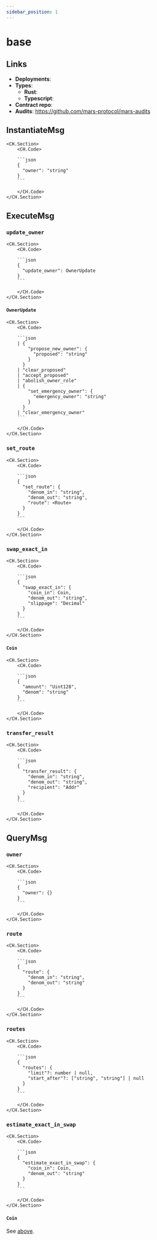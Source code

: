 ```yaml
---
sidebar_position: 1
---
```


# base

## Links

- **Deployments**: 
- **Types**:
    - **Rust**: 
    - **Typescript**: 
- **Contract repo**: 
- **Audits**: https://github.com/mars-protocol/mars-audits

## InstantiateMsg

    <CH.Section>
        <CH.Code>

        ```json
        {
          "owner": "string"
        }
        ```

        </CH.Code>
    </CH.Section>

## ExecuteMsg

### `update_owner`

    <CH.Section>
        <CH.Code>

        ```json
        {
          "update_owner": OwnerUpdate
        }
        ```

        </CH.Code>
    </CH.Section>

#### `OwnerUpdate`

    <CH.Section>
        <CH.Code>

        ```json
        | {
            "propose_new_owner": {
              "proposed": "string"
            }
          }
        | "clear_proposed"
        | "accept_proposed"
        | "abolish_owner_role"
        | {
            "set_emergency_owner": {
              "emergency_owner": "string"
            }
          }
        | "clear_emergency_owner"
        ```

        </CH.Code>
    </CH.Section>

### `set_route`

    <CH.Section>
        <CH.Code>

        ```json
        {
          "set_route": {
            "denom_in": "string",
            "denom_out": "string",
            "route": <Route>
          }
        }
        ```

        </CH.Code>
    </CH.Section>

### `swap_exact_in`

    <CH.Section>
        <CH.Code>

        ```json
        {
          "swap_exact_in": {
            "coin_in": Coin,
            "denom_out": "string",
            "slippage": "Decimal"
          }
        }
        ```

        </CH.Code>
    </CH.Section>

#### `Coin`

    <CH.Section>
        <CH.Code>

        ```json
        {
          "amount": "Uint128",
          "denom": "string"
        }
        ```

        </CH.Code>
    </CH.Section>

### `transfer_result`

    <CH.Section>
        <CH.Code>

        ```json
        {
          "transfer_result": {
            "denom_in": "string",
            "denom_out": "string",
            "recipient": "Addr"
          }
        }
        ```

        </CH.Code>
    </CH.Section>

## QueryMsg

### `owner`

    <CH.Section>
        <CH.Code>

        ```json
        {
          "owner": {}
        }
        ```

        </CH.Code>
    </CH.Section>

### `route`

    <CH.Section>
        <CH.Code>

        ```json
        {
          "route": {
            "denom_in": "string",
            "denom_out": "string"
          }
        }
        ```

        </CH.Code>
    </CH.Section>

### `routes`

    <CH.Section>
        <CH.Code>

        ```json
        {
          "routes": {
            "limit"?: number | null,
            "start_after"?: ["string", "string"] | null
          }
        }
        ```

        </CH.Code>
    </CH.Section>

### `estimate_exact_in_swap`

    <CH.Section>
        <CH.Code>

        ```json
        {
          "estimate_exact_in_swap": {
            "coin_in": Coin,
            "denom_out": "string"
          }
        }
        ```

        </CH.Code>
    </CH.Section>

#### `Coin`

See [above](#coin).
